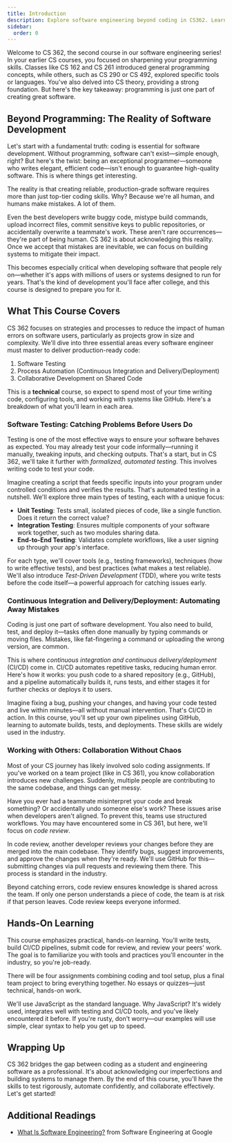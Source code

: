 ```yaml
---
title: Introduction
description: Explore software engineering beyond coding in CS362. Learn automated testing, CI/CD pipelines, and collaborative development practices to build reliable, production-ready software.
sidebar:
  order: 0
---
```


Welcome to CS 362, the second course in our software engineering series! In your earlier CS courses, you focused on sharpening your programming skills. Classes like CS 162 and CS 261 introduced general programming concepts, while others, such as CS 290 or CS 492, explored specific tools or languages. You've also delved into CS theory, providing a strong foundation. But here's the key takeaway: programming is just one part of creating great software.

## Beyond Programming: The Reality of Software Development

Let's start with a fundamental truth: coding is essential for software development. Without programming, software can't exist—simple enough, right? But here's the twist: being an exceptional programmer—someone who writes elegant, efficient code—isn't enough to guarantee high-quality software. This is where things get interesting.

The reality is that creating reliable, production-grade software requires more than just top-tier coding skills. Why? Because we're all human, and humans make mistakes. A lot of them.

Even the best developers write buggy code, mistype build commands, upload incorrect files, commit sensitive keys to public repositories, or accidentally overwrite a teammate's work. These aren't rare occurrences—they're part of being human. CS 362 is about acknowledging this reality. Once we accept that mistakes are inevitable, we can focus on building systems to mitigate their impact.

This becomes especially critical when developing software that people rely on—whether it's apps with millions of users or systems designed to run for years. That's the kind of development you'll face after college, and this course is designed to prepare you for it.

## What This Course Covers

CS 362 focuses on strategies and processes to reduce the impact of human errors on software users, particularly as projects grow in size and complexity. We'll dive into three essential areas every software engineer must master to deliver production-ready code:

1. Software Testing  
2. Process Automation (Continuous Integration and Delivery/Deployment)  
3. Collaborative Development on Shared Code  

This is a **technical** course, so expect to spend most of your time writing code, configuring tools, and working with systems like GitHub. Here's a breakdown of what you'll learn in each area.

### Software Testing: Catching Problems Before Users Do

Testing is one of the most effective ways to ensure your software behaves as expected. You may already test your code informally—running it manually, tweaking inputs, and checking outputs. That's a start, but in CS 362, we'll take it further with *formalized, automated testing*. This involves writing code to test your code.

Imagine creating a script that feeds specific inputs into your program under controlled conditions and verifies the results. That's automated testing in a nutshell. We'll explore three main types of testing, each with a unique focus:

- **Unit Testing**: Tests small, isolated pieces of code, like a single function. Does it return the correct value?  
- **Integration Testing**: Ensures multiple components of your software work together, such as two modules sharing data.  
- **End-to-End Testing**: Validates complete workflows, like a user signing up through your app's interface.  

For each type, we'll cover tools (e.g., testing frameworks), techniques (how to write effective tests), and best practices (what makes a test reliable). We'll also introduce *Test-Driven Development* (TDD), where you write tests before the code itself—a powerful approach for catching issues early.

### Continuous Integration and Delivery/Deployment: Automating Away Mistakes

Coding is just one part of software development. You also need to build, test, and deploy it—tasks often done manually by typing commands or moving files. Mistakes, like fat-fingering a command or uploading the wrong version, are common.

This is where *continuous integration and continuous delivery/deployment* (CI/CD) come in. CI/CD automates repetitive tasks, reducing human error. Here's how it works: you push code to a shared repository (e.g., GitHub), and a pipeline automatically builds it, runs tests, and either stages it for further checks or deploys it to users.

Imagine fixing a bug, pushing your changes, and having your code tested and live within minutes—all without manual intervention. That's CI/CD in action. In this course, you'll set up your own pipelines using GitHub, learning to automate builds, tests, and deployments. These skills are widely used in the industry.

### Working with Others: Collaboration Without Chaos

Most of your CS journey has likely involved solo coding assignments. If you've worked on a team project (like in CS 361), you know collaboration introduces new challenges. Suddenly, multiple people are contributing to the same codebase, and things can get messy.

Have you ever had a teammate misinterpret your code and break something? Or accidentally undo someone else's work? These issues arise when developers aren't aligned. To prevent this, teams use structured workflows. You may have encountered some in CS 361, but here, we'll focus on *code review*.

In code review, another developer reviews your changes before they are merged into the main codebase. They identify bugs, suggest improvements, and approve the changes when they're ready. We'll use GitHub for this—submitting changes via pull requests and reviewing them there. This process is standard in the industry.

Beyond catching errors, code review ensures knowledge is shared across the team. If only one person understands a piece of code, the team is at risk if that person leaves. Code review keeps everyone informed.

## Hands-On Learning

This course emphasizes practical, hands-on learning. You'll write tests, build CI/CD pipelines, submit code for review, and review your peers' work. The goal is to familiarize you with tools and practices you'll encounter in the industry, so you're job-ready.

There will be four assignments combining coding and tool setup, plus a final team project to bring everything together. No essays or quizzes—just technical, hands-on work.

We'll use JavaScript as the standard language. Why JavaScript? It's widely used, integrates well with testing and CI/CD tools, and you've likely encountered it before. If you're rusty, don't worry—our examples will use simple, clear syntax to help you get up to speed.

## Wrapping Up

CS 362 bridges the gap between coding as a student and engineering software as a professional. It's about acknowledging our imperfections and building systems to manage them. By the end of this course, you'll have the skills to test rigorously, automate confidently, and collaborate effectively. Let's get started!

## Additional Readings

- [What Is Software Engineering?](https://abseil.io/resources/swe-book/html/ch01.html) from Software Engineering at Google
